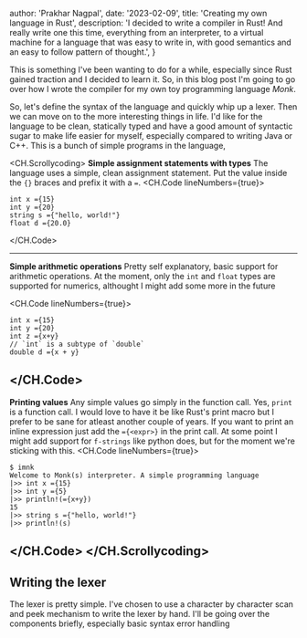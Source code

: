 
  author: 'Prakhar Nagpal',
  date: '2023-02-09',
  title: 'Creating my own language in Rust',
  description:
    'I decided to write a compiler in Rust! And really write one this time, everything from an interpreter, to a virtual machine for a language that was easy to write in, with good semantics and an easy to follow pattern of thought.',
}


This is something I've been wanting to do for a while, especially since <CommonLink href="https://www.rust-lang.org/">Rust</CommonLink> gained traction and I decided to learn it. So, in this blog post I'm going to go over how I 
wrote the compiler for my own toy programming language _Monk_.

So, let's define the syntax of the language and quickly whip up a lexer. Then we can move on to the more interesting things in life.
I'd like for the language to be clean, statically typed and have a good amount of syntactic sugar to make life easier for myself, especially compared to writing Java or C++.
This is a bunch of simple programs in the language,

<CH.Scrollycoding>
**Simple assignment statements with types**
The language uses a simple, clean assignment statement. Put the value inside the `{}` braces and prefix it with a `=`.
<CH.Code lineNumbers={true}>

```monk sample.mnk 
int x ={15}
int y ={20}
string s ={"hello, world!"}
float d ={20.0}
```

</CH.Code>

---
**Simple arithmetic operations**
Pretty self explanatory, basic support for arithmetic operations. At the moment, only the `int` and `float` types are supported for numerics, althought I might add some more in the future

<CH.Code lineNumbers={true}>

```monk sample.mnk 
int x ={15}
int y ={20}
int z ={x+y}
// `int` is a subtype of `double`
double d ={x + y} 
```

</CH.Code>
---
**Printing values**
Any simple values go simply in the function call. Yes, `print` is a function call. I would love to have it be like 
<CommonLink href="https://doc.rust-lang.org/book/ch01-02-hello-world.html#anatomy-of-a-rust-program">Rust's print macro</CommonLink>
but I prefer to be sane for atleast another couple of years. If you want to print an inline expression just add the `={<expr>}` in the print call. At some point I might add support for `f-strings` like python does,
but for the moment we're sticking with this.
<CH.Code lineNumbers={true}>

```shellscript pn320@localhost
$ imnk
Welcome to Monk(s) interpreter. A simple programming language
|>> int x ={15}
|>> int y ={5}
|>> println!(={x+y})
15
|>> string s ={"hello, world!"}
|>> println!(s)

```

</CH.Code>
</CH.Scrollycoding>
--- 
## Writing the lexer

The lexer is pretty simple. I've chosen to use a character by character scan and peek mechanism to write the lexer by hand. I'll be going over the components briefly, especially basic syntax error handling
